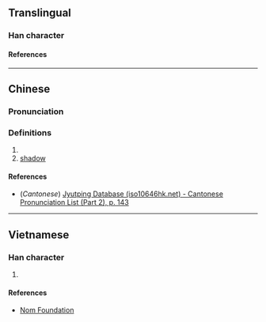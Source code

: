 {{character info/new}}
==Translingual==

===Han character===
{{Han char|rn=85|rad=水|as=11|sn=14|four=|canj=ESMA|ids=⿰氵習}}

====References====
{{Han ref|kx=0646.100|dkj=18146|dj=1055.090|hdz=31733.060|uh=6F1D}}

----

==Chinese==
{{zh-forms}}

===Pronunciation===
{{zh-pron
|m=xí
|c=zaap6
|mc=
|oc=
|ma=
|cat=n
}}

===Definitions===
{{zh-hanzi}}

# {{zh-used in|滀漝|[[water]]}}
# [[shadow]]

====References====
* (''Cantonese'') [http://www.iso10646hk.net/jp/document/download.jsp Jyutping Database (iso10646hk.net) - Cantonese Pronunciation List (Part 2), p. 143]

----

==Vietnamese==

===Han character===
{{vi-readings|rs=水11|reading=tấp}}

# {{defn|lang=vi|sort=水11}}

====References====
*[http://nomfoundation.org/common/nom_details.php?codepoint=6f1d Nom Foundation]